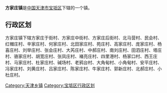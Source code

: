 {{中国乡级行政区
|行政区全称 = 方家庄镇
|景观照片文件名 = 
|景观照片描述 = 
|汉语拼音 =
|其他语言 = 
|其他语言名称 = 
|位置图文件名 = 
|位置图描述 = 
|自定义图片=
|上级行政区 = [[天津市|天津市]][[宝坻区|宝坻区]]
|行政区类别 = 镇
|行政区划代码 = 
|行政区划 = 
|村委会 = 
|居委会 = 
|建置时间 = 
|领导职位 = 
|领导名称 = 
|政府驻地 = 
|毗邻 = 
|地理坐标 = 
|总面积 = 
|总人口 = 
|户籍人口 = 
|户籍人口年份 = 
|常住人口 = 
|常住人口年份 = 
|人口密度 = 
|GDP = 
|邮政编码 = 
|电话区号 = 
|官方网站 = 
|网站名称 = 
}}
'''方家庄镇'''是[[中华人民共和国|中国]][[天津市|天津市]][[宝坻区|宝坻区]]下辖的一个镇。

== 行政区划 ==

方家庄镇下辖方家庄于街村、方家庄中街村、方家庄后街村、北马营村、民会村、红帽庄村、辛家庄村、何家庄村、北田家庄村、苑庄村、高家庄村、庞家庄村、杨喜庄村、刘举庄村、张会庄村、大芮庄村、中郝庄村、南刘庄村、田泗庄村、塔庄村、骆家庄村、胡宽庄村、张凤庄村、褚亮庄村、四里港村、杨家口村、西王庄村、马家庄村、杜家庄村、碱场村、老鸦台村、大角甸村、小角甸村、安平庄村、冯家庄村、刘黄庄村、吕家庄村、陈家庄村、牛家庄村、郭新庄村、北郝庄村、小杜庄村。

{{天津市宝坻区行政区划}}

[[Category:天津乡镇|Category:天津乡镇]]
[[Category:宝坻区行政区划|Category:宝坻区行政区划]]